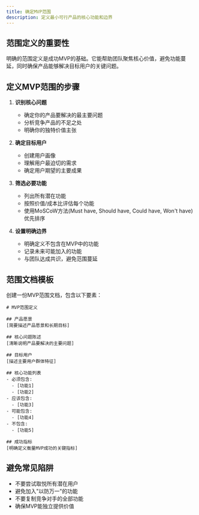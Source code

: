 ```yaml
---
title: 确定MVP范围
description: 定义最小可行产品的核心功能和边界
---
```


## 范围定义的重要性

明确的范围定义是成功MVP的基础。它能帮助团队聚焦核心价值，避免功能蔓延，同时确保产品能够解决目标用户的关键问题。

## 定义MVP范围的步骤

1. **识别核心问题**
   - 确定你的产品要解决的最主要问题
   - 分析竞争产品的不足之处
   - 明确你的独特价值主张

2. **确定目标用户**
   - 创建用户画像
   - 理解用户最迫切的需求
   - 确定用户期望的主要成果

3. **筛选必要功能**
   - 列出所有潜在功能
   - 按照价值/成本比评估每个功能
   - 使用MoSCoW方法(Must have, Should have, Could have, Won't have)优先排序

4. **设置明确边界**
   - 明确定义不包含在MVP中的功能
   - 记录未来可能加入的功能
   - 与团队达成共识，避免范围蔓延

## 范围文档模板

创建一份MVP范围文档，包含以下要素：

```
# MVP范围定义

## 产品愿景
[简要描述产品愿景和长期目标]

## 核心问题陈述
[清晰说明产品要解决的主要问题]

## 目标用户
[描述主要用户群体特征]

## 核心功能列表
- 必须包含:
  - [功能1]
  - [功能2]
- 应该包含:
  - [功能3]
- 可能包含:
  - [功能4]
- 不包含:
  - [功能5]

## 成功指标
[明确定义衡量MVP成功的关键指标]
```

## 避免常见陷阱

- 不要尝试取悦所有潜在用户
- 避免加入"以防万一"的功能
- 不要复制竞争对手的全部功能
- 确保MVP能独立提供价值 